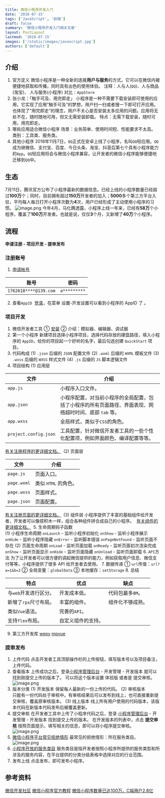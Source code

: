 ```yaml
---
title: 微信小程序开发入门
date: '2018-07-15'
tags: ['JavaScript', '前端']
draft: false
summary: '微信小程序开发入门相关文章'
layout: PostLayout
lastmod: '2018-07-15'
images: ['/static/images/javascript.jpg']
authors: ['default']
---
```


## 介绍
1. 官方定义
微信小程序是一种全新的连接**用户与服务**的方式，它可以在微信内被便捷地获取和传播，同时具有出色的使用体验。
注释：人与人(`QQ`)、人与商品(淘宝)、 人与服务(小程序)
对比：`AppStore`
2. 张小龙：「触手可及、用完即走」
小程序是一种不需要下载安装即可使用的应用，它实现了应用“触手可及”的梦想，用户扫一扫或者搜一下即可打开应用。也体现了“用完即走”的理念，用户不关心是否安装太多应用的问题。应用将无处不在，随时随地可用，但又无需安装卸载。
特点：无需下载安装，随时可用，用完即走。
3. 哪些应用适合微信小程序
场景：业务简单、使用时间短、性能要求不太高。
类别：工具类、服务类。
4. 其他小程序
2018年11月7日，`QQ`正式在安卓上线了小程序，名叫`QQ`轻应用。`QQ`成为继微信、支付宝、百度、今日头条、淘宝、抖音后第七个具有小程序能力的`App`。`QQ`轻应用将会与微信小程序兼容，让开发者的微信小程序能够便捷地迁移到`QQ`中。
## 生态
7月11日，腾讯官方公布了小程序最新的数据信息。已经上线的小程序数量已经超过**100万**个；同时，目前拥有超过**150万**开发者的加入；**5000**多个第三方平台入驻，平均每人每日打开小程序次数为**4**次，用户已经形成了主动使用小程序的习惯。
![image.png](https://upload-images.jianshu.io/upload_images/4989175-99e7f4f6191c37d8.png?imageMogr2/auto-orient/strip%7CimageView2/2/w/520)
今年4月，马化腾透露，小程序上线一年来，已经有**58万**个小程序，覆盖了**100万**开发者。也就是说，仅仅**3**个月，又新增了**40万**个小程序。
## 流程
**申请注册 - 项目开发 - 提审发布**
### 注册账号
1.  [申请帐号](https://mp.weixin.qq.com/wxopen/waregister?action=step1)

|账号|密码|
|----|-----|
|`1762618****@139.com` |  `a*********` |
2. 查看`AppID`
 [登录](https://mp.weixin.qq.com/)，在菜单 设置-开发设置可以看到小程序的 AppID 了 。
### 项目开发
1. 微信开发者工具
① [安装](https://mp.weixin.qq.com/debug/wxadoc/dev/devtools/download.html?t=20171227)
② 介绍：模拟器、编辑器、调试器
2. 第一个小程序
新建项目选择小程序项目，选择代码存放的硬盘路径，填入小程序的 `AppID`，给你的项目起一个好听的名字，最后勾选创建 `QuickStart` 项目。
3. 代码构成
(1) `.json` 后缀的 `JSON` 配置文件
(2) `.wxml` 后缀的 `WXML` 模板文件
(3) `.wxss` 后缀的 `WXSS` 样式文件
(4) `.js` 后缀的 `JS` 脚本逻辑文件
4. 项目结构
(1) 应用层

|文件|介绍|
|----|-----|
|  `app.js`  | 小程序入口文件。 |
| `app.json`  | 小程序配置，对当前小程序的全局配置，包括了小程序的所有页面路径、界面表现、网络超时时间、底部 `tab` 等。 |
| `app.wxss`  | 全局样式，类似于`CSS`的角色。  |
| `project.config.json`  | 工具配置，针对微信开发者工具的一些个性化配置项，例如界面颜色、编译配置等等。 |
[有关注册程序的更详细文档。](https://mp.weixin.qq.com/debug/wxadoc/dev/framework/app-service/app.html) 
(2) 页面层

|文件|介绍|
|----|-----|
|  `page.js`  | 页面入口。 |
| `page.wxml` | 类似 `HTML` 的角色。 |
| `page.wxss` | 页面样式。 |
| `page.json`  | 页面配置。  |
[有关注册页面的更详细文档。](https://mp.weixin.qq.com/debug/wxadoc/dev/framework/app-service/page.html) 
(3) 组件层
小程序提供了丰富的基础组件给开发者，开发者可以像搭积木一样，组合各种组件拼合成自己的小程序。
 [有关组件的更详细文档。](https://mp.weixin.qq.com/debug/wxadoc/dev/component/?t=20171227) 
5. 生命周期钩子函数  
(1) 小程序生命周期
`onLaunch` - 监听小程序初始化
`onShow` - 监听小程序展示
`onHide`	- 监听小程序隐藏
`onError`	 - 监听脚本错误
`onPageNotFound`	- 监听页面不存在
(2) 页面生命周期
`onLoad`	- 监听页面加载
`onReady` - 监听页面初次渲染完成
`onShow`	- 监听页面显示
`onHide`	- 监听页面隐藏
`onUnload` - 监听页面卸载
6. `API`方法
为了让开发者可以很方便的调起微信提供的能力，例如获取用户信息、微信支付等等，小程序提供了很多 API 给开发者去使用。
7. 数据传递
① `url`传值：`url?a=1&b=2`
② 全局变量：`globalData`
③ 本地缓存：`setStorage`
8. 总结

|特点|优点|缺点|
|----|-----|-----|
| 与`web`开发进行区分。 |  开发成本低。 | 代码包最多`8M`。 |
| 新增了`rpx`尺寸布局。 | 丰富的组件。 | 组件化不够成熟。|
| 类似`Vue`语法。 | 完善的`API`。|  |
| 支持`flex`布局。 | 自定义组件的支持。 | |
9. 第三方开发库
[wepy](https://tencent.github.io/wepy/)
[mpvue](http://mpvue.com/)
### 提审发布
1. 上传代码
点击开发者工具顶部操作栏的上传按钮，填写版本号以及项目备注，上传代码。
2. 查看版本
上传成功之后，登录[小程序管理后台](https://mp.weixin.qq.com/) - 开发管理 - 开发版本 就可以找到刚提交上传的版本了。
可以将这个版本设置 体验版 或者是 提交审核。
![image.png](https://upload-images.jianshu.io/upload_images/4989175-058bc0ca2d1d9037.png?imageMogr2/auto-orient/strip%7CimageView2/2/w/1240)
3. 版本分类
(1) 开发版本
保留每人最新的一份上传的代码。
(2) 审核版本  
只能有一份代码处于审核中。有审核结果后可以发布到线上，也可直接重新提交审核，覆盖原审核版本。
(3) 线上版本
线上所有用户使用的代码版本，该版本代码在新版本代码发布后被覆盖更新。
4. 提交审核
在开发者工具中上传了小程序代码之后，登录 [小程序管理后台](https://mp.weixin.qq.com/) - 开发管理 - 开发版本 找到提交上传的版本。
在开发版本的列表中，点击 **提交审核** 按照页面提示，填写相关的信息，即可以将小程序提交审核。
![image.png](https://upload-images.jianshu.io/upload_images/4989175-0648328fae02040b.png?imageMogr2/auto-orient/strip%7CimageView2/2/w/1240)
5. [微信小程序平台常见拒绝情形](https://developers.weixin.qq.com/miniprogram/product/reject.html)
最常见的拒绝情形：所在服务类目。
![image.png](https://upload-images.jianshu.io/upload_images/4989175-e54bfb05b523af74.png?imageMogr2/auto-orient/strip%7CimageView2/2/w/1240)
6.  [小程序开放的服务类目](https://developers.weixin.qq.com/miniprogram/product/material.html)
服务类目是指开发者按照小程序所提供的服务类型和所涉及的服务内容，在平台提供的分类分级表格中选择对应的行业范围。
7. 发布上线
点击发布，即可发布小程序。
## 参考资料
[微信开发社区](https://developers.weixin.qq.com/)
[微信小程序官方教程](https://developers.weixin.qq.com/community/develop/list/4)
[微信小程序数量已达100万，C端用户2.8亿](https://36kr.com/p/5140957.html)
